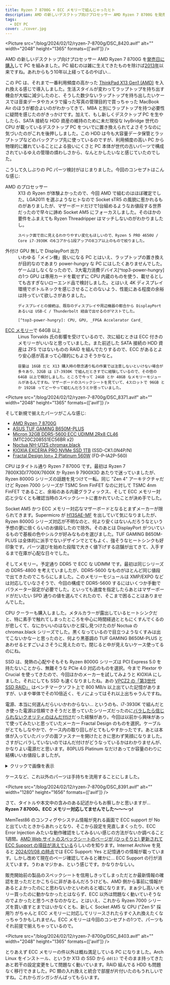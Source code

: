 ```yaml
---
title: Ryzen 7 8700G + ECC メモリーで組んじゃったヒト
description: AMD の新しいデスクトップ向けプロセッサー AMD Ryzen 7 8700G を発売日に購入して PC を組みました。ECC メモリーと組み合わせて…
tags:
  - DIY PC
cover: ./cover.jpg
---
```



<Picture
    src="/blog/2024/02/12/ryzen-7-8700g/DSC_8420.avif"
    alt=""
    width="2048"
    height="1365"
    formats={['avif']}
/>

AMD の新しいデスクトップ向けプロセッサー AMD Ryzen 7 8700G を[発売日に購入](https://x.com/myon___/status/1753247461341368660)して PC を組みました。PC 組むのは雑に生えてきたものを除けば[2013年](/blog/2013/01/05/entry/)以来ですね。あれからもう10年以上経ってるのやばい…

この PC は、それまで一番利用頻度の高かった [ThinkPad X13 Gen1 (AMD)](/blog/2020/09/01/thinkpad-x13/) を入れ換える感じで導入しました。生活スタイルが変わってラップトップを持ち出す機会が大幅に減少したのと、そうした数少ないラップトップを持ち出したいケースでは音楽データやカメラで撮った写真の管理目的で買っちゃった MacBook Air のほうが都合よいのがわかってきて、MBA と別にラップトップを持つ必要性に疑問を感じたのがきっかけです。加えて、もし新しくデスクトップ PC を生やしたら、SATA 接続な HDD 資産の維持のために未だ現役な IvyBridge 世代の CPU が載っているデスクトップ PC をついでに置き換えられてよさそうなのに気づいたのがこれを後押ししました。この HDD は今も大容量データ保管とラップトップなどのバックアップ先に使っているのですが、利用頻度の高い PC から物理的に離れていることによる扱いにくさと PC 本体が世代の古いパーツで構成されているゆえの管理の煩わしさから、なんとかしたいなと感じていたのでした。

こうして久しぶりの PC パーツ検討がはじまりました。今回のコンセプトはこんな感じ:

<dl>

<dt>
    AMD のプロセッサー
</dt>
<dd>
    X13 の Ryzen が体験よかったので、今回 AMD で組むのはほぼ確定でした。LGA2011 を選ぶようなヒトなので Socket sTR5 の風貌に惹かれるものがありましたが、マザーボードだけで1台組めるようなお値段する世界だったので早々に諦め Socket AM5 にフォーカスしました。そのほかの要件をふまえても Ryzen Threadripper はマッチしないのがわかりましたし。

    スペック面で目に見えるわかりやすい変化もほしいので、Ryzen 5 PRO 4650U / Core i7-3930K の6コアから1段アップの8コア以上のもので絞りました。
</dd>

<dt>
    外付け GPU 無しで DisplayPort 出力
</dt>
<dd>
    いわゆる「メイン機」扱いになる PC とはいえ、ラップトップの置き換えが目的なのであまり power-hungry な PC にはしたくありませんでした。ゲームはしなくなったので、3大電力消費デバイス[^top3-power-hungry]の1つ GPU は専用カードを載せずに CPU 内蔵のものを使う、載せるとしても古すぎないローエンド品で検討しました。とはいえ 4K ディスプレイ環境でボトルネックを感じさせることのないよう、性能にある程度の余裕は持っていて欲しさがありました。

    ディスプレイとの接続は、既存のディスプレイや周辺機器の都合から DisplayPort あるいは USB-C / Thunderbolt 経由で出せるのがマストでした。

    [^top3-power-hungry]: CPU, GPU, _FPGA Accelerator Card_
</dd>

<dt>
    <u>ECC メモリー</u>で 64GB 以上
</dt>
<dd>
    Linus Torvalds 氏の影響を受けているので、次に組むときは ECC 付きのメモリーがいいなと思っていました。また前述した SATA 接続の HDD 資産は ZFS ではないものの RAID を組んでたりするので、ECC があるとより安心感が高まって心理的にもよさそうかなと。

    容量は 16GB だと X13 購入時の懸念通り私の作業では注意しないといけない場合が多々あり、32GB は i7-3930K で組んだときすでに経験しているので、その倍の 64GB 以上で検討しました。ところで今って 24GB とか 48GB なメモリーモジュールがあるんですね。マザーボードのスペックシートを見ていて、4スロットで 96GB とか 192GB ってどーやって組むんだろうとか思っていました。
</dd>

</dl>

<Picture
    src="/blog/2024/02/12/ryzen-7-8700g/DSC_8371.avif"
    alt=""
    width="2048"
    height="1365"
    formats={['avif']}
/>

そして新規で揃えたパーツがこんな感じ:

- [AMD Ryzen 7 8700G](https://www.amd.com/en/products/apu/amd-ryzen-7-8700g)
- [ASUS TUF GAMING B650M-PLUS](https://www.asus.com/motherboards-components/motherboards/tuf-gaming/tuf-gaming-b650m-plus/)
- [Micron 32GB DDR5-5600 ECC UDIMM 2Rx8 CL46](https://www.crucial.com/memory/server-ddr5/mtc20c2085s1ec56br) (MTC20C2085S1EC56BR x2)
- [Noctua NH-U12S chromax.black](https://noctua.at/en/nh-u12s-chromax-black)
- [KIOXIA EXCERIA PRO NVMe SSD 1TB](https://www.kioxia.com/ja-jp/personal/ssd/exceria-pro.html) (SSD-CK1.0N4P/N)
- [Fractal Design Ion+ 2 Platinum 560W](https://www.fractal-design.com/products/power-supplies/ion/ion-2-platinum-560w/black/) (FD-P-IA2P-560)

CPU はタイトル通り Ryzen 7 8700G です。最初は Ryzen 7 7800X3D/7700X/7600X か Ryzen 9 7900X3D あたりで迷っていましたが、Ryzen 8000G シリーズの話題を見つけて一転。同じ "Zen 4" アーキテクチャだけど Ryzen 7000 シリーズが TSMC 5nm FinFET なのに対して TSMC 4nm FinFET であること、余裕のある内蔵グラフィックス、そして ECC メモリー対応と少なくとも確認当時のスペックシートに書かれていたことが決め手でした。

Socket AM5 かつ ECC メモリー対応なマザーボードとなるとまずメーカーが限られてきます。Supermicro が [H13SAE-MF](https://www.supermicro.com/ja/products/motherboard/h13sae-mf) を出していて気になりましたが、Ryzen 8000G シリーズ対応が不明なのと、何より安くはないんだろうなという予想の更に倍くらいのお値段したので除外。そのあとは DisplayPort がついているもので基板の色やシルクが好みなものを選びました。TUF GAMING B650M-PLUS は全体的に派手でないデザインでとてもよく、強そうなヒートシンクも好印象です。パーツ選びを始めた段階で大きく値下げする店舗が出てきて、入手するまで在庫が心配な日々でした。

そしてメモリー。予定通り DDR5 で ECC な UDIMM です。最初は同じシリーズの DDR5-4800 を考えていましたが、DDR5-5600 なものがほとんど同じ値段で出てきたのでこちらにしました。このメモリーモジュールは XMP/EXPO などは対応していなさそうで、今回の構成で DDR5-5600 するにはいくつか手動でパラメーター設定が必要でした。といっても速度を指定したらあとはマザーボードがだいたい SPD 通りの値を選んでくれたので、そこまで困ることはありませんでした。

CPU クーラーも購入しました。メタルカラーが露出しているヒートシンクだと、特に素手で触れてしまったところを中心に時間経過とともにくすんでくるのが悲しくて、なにかいいのはないかと探し見つけたのが Noctua の chromax.black シリーズでした。黒くなっているので目立つようなくすみは出てこないかなーと思ったのと、何より黒基調の TUF GAMING B650M-PLUS とあわせるとすごいよさそうに見えたので。閉じると中が見えないケース使ってるのにね。

SSD は、発熱の心配やそもそも Ryzen 8000G シリーズは PCI Express 5.0 を持たないことから、無難そうな PCIe 4.0 対応のものを選択。今まで Plextor や Crucial を使ってきたので、今回ほかのメーカーを試してみようと KIOXIA にしました。それにしても SSD も速くなりましたね。あの [VPCZ2 の「第3世代 SSD RAID」](https://www.sony.jp/vaio/products/Z23/feature_2.html#L1_90) はベンチマークソフト上で 800 MB/s 以上出ていた記憶がありますが、いまや単体でその10倍近く、モノによってはそれ以上出ちゃうんですね。

電源、本当に何選んだらいいかわからない… というのも、i7-3930K で組んだとき使った電源は信頼できそうだと思っていたシリーズだったのに[バラしたら信じられないクオリティのはんだ付け](https://x.com/myon___/status/1302413841070874625)だった経験があり。今回は以前から興味があって使ってみたいと思っていたメーカー Fractal Design のものを選択。ケーブルがとてもしなやかで、ケース内の取り回しがとてもしやすかったです。あとは本体が入っていたバッグの面ファスナーを開けたときに思わず笑顔になりました。さすがにバラしていないのではんだ付けがどうなっているかはわかりませんが、かなりよい電源だと思います。80PLUS Platinum なだけあってか容量のわりに結構いいお値段しましたが。

<details>
    <summary>クリックで画像を表示</summary>
    <Picture
        src="/blog/2024/02/12/ryzen-7-8700g/DSC_8400.avif"
        alt=""
        width="2048"
        height="1365"
        formats={['avif']}
    />
</details>

ケースなど、これ以外のパーツは手持ちを流用することにしました。

<Picture
    src="/blog/2024/02/12/ryzen-7-8700g/DSC_8391.avif"
    alt=""
    width="1280"
    height="1656"
    formats={['avif']}
/>

さて、タイトルや本文中の含みのある記述からもお察しかと思いますが… **Ryzen 7 8700G、ECC メモリー対応してませんでした〜〜〜っ!**

MemTest86 のコンフィグやシステム情報が見れる画面で ECC support が No と出ていたときからあれっとなり、そこから設定を見直しまくったり、ECC Error Injection みたいな動作確認をしてみるいい感じの方法がないか調べること1週間。[AMD Web サイトのスペックシートのページが (ひっそりと) 更新されて ECC Support の項目が消えている](https://www.reddit.com/r/hardware/comments/1ajwc3k/amd_silently_removed_ecc_support_from_ryzen_8700g/?utm_source=share&utm_medium=web3x&utm_name=web3xcss&utm_term=1&utm_content=share_button)らしいのを知ります。Internet Archive を見ると [2024/01/08 の時点](https://web.archive.org/web/20240108154556/https://www.amd.com/en/product/14066)では ECC Support: Yes と記憶通りの情報が載っています。しかし改めて現在のページ確認してみると確かに… ECC Support の行が消えています。うわぁマジかぁ、という感じです。かなりかなしい。

販売開始前の製品のスペックシートを信用しきってしまっただとか最新情報の確認を怠っただとかこちらに非があるんだろうけども、AMD 側から事前に情報があるとよかったのにと思わないかといわれると嘘になります。まぁ少し高いメモリー買ったのに動かなかったとはならず、ECC 以外は問題なく動いていそうなのでよかったと思うべきなのかなと。とはいえ、これから Ryzen 7000 シリーズを買い直すとまではいかなくとも、新しく Socket AM5 な CPU ("Zen 5" 採用?) がちゃんと ECC メモリーに対応してリリースされたらすぐ入れ換えたくなっちゃうかもしれません。ECC メモリーは今回のコンセプトの1つで、パーツもそれ前提で揃えちゃっているので。

<Picture
    src="/blog/2024/02/12/ryzen-7-8700g/DSC_8403.avif"
    alt=""
    width="2048"
    height="1365"
    formats={['avif']}
/>

とりあえず ECC メモリーの件以外は概ね満足している PC になりました。Arch Linux をインストール、というか X13 の SSD から `dd(1)` でそのまま持ってきたあと若干の設定変更をして問題なく動いています。RAID 組んでる HDD も問題なく移行できました。PC 類の入れ換えと統合で部屋が片付いたのもうれしいですね。これからガシガシがんばってもらいます。
